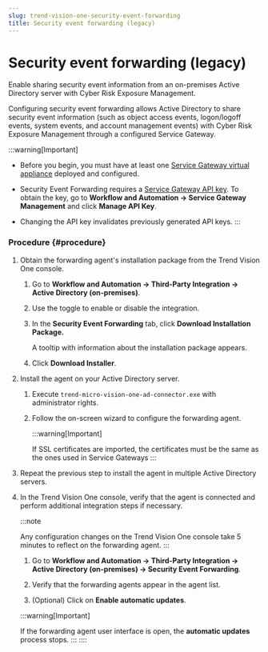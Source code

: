 ```yaml
---
slug: trend-vision-one-security-event-forwarding
title: Security event forwarding (legacy)
---
```

# Security event forwarding (legacy)

Enable sharing security event information from an on-premises Active Directory server with Cyber Risk Exposure Management.

Configuring security event forwarding allows Active Directory to share security event information (such as object access events, logon/logoff events, system events, and account management events) with Cyber Risk Exposure Management through a configured Service Gateway.

:::warning[Important]

- Before you begin, you must have at least one [Service Gateway virtual appliance](service-gateway-management.mdx) deployed and configured.

- Security Event Forwarding requires a [Service Gateway API key](service-gateway-management.mdx). To obtain the key, go to **Workflow and Automation → Service Gateway Management** and click **Manage API Key**.

- Changing the API key invalidates previously generated API keys.
:::

### Procedure {#procedure}

1.  Obtain the forwarding agent's installation package from the Trend Vision One console.

    1.  Go to **Workflow and Automation → Third-Party Integration → Active Directory (on-premises)**.

    2.  Use the toggle to enable or disable the integration.

    3.  In the **Security Event Forwarding** tab, click **Download Installation Package.**

        A tooltip with information about the installation package appears.

    4.  Click **Download Installer**.

2.  Install the agent on your Active Directory server.

    1.  Execute `trend-micro-vision-one-ad-connector.exe` with administrator rights.

    2.  Follow the on-screen wizard to configure the forwarding agent.

        :::warning[Important]

        If SSL certificates are imported, the certificates must be the same as the ones used in Service Gateways
        :::

3.  Repeat the previous step to install the agent in multiple Active Directory servers.

4.  In the Trend Vision One console, verify that the agent is connected and perform additional integration steps if necessary.

    :::note

    Any configuration changes on the Trend Vision One console take 5 minutes to reflect on the forwarding agent.
    :::

    1.  Go to **Workflow and Automation → Third-Party Integration → Active Directory (on-premises) → Security Event Forwarding**.

    2.  Verify that the forwarding agents appear in the agent list.

    3.  (Optional) Click on **Enable automatic updates**.

    :::warning[Important]

    If the forwarding agent user interface is open, the **automatic updates** process stops.
    :::
::::
